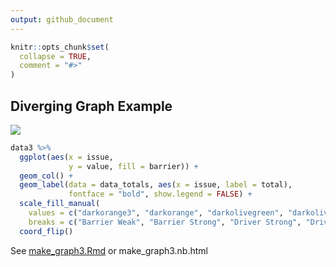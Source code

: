 ```yaml
---
output: github_document
---
```


<!-- README.md is generated from README.Rmd. Please edit that file -->

```r
knitr::opts_chunk$set(
  collapse = TRUE,
  comment = "#>"
)
```


## Diverging Graph Example


![](diverging.png)


```r 
data3 %>% 
  ggplot(aes(x = issue, 
             y = value, fill = barrier)) +
  geom_col() + 
  geom_label(data = data_totals, aes(x = issue, label = total), 
             fontface = "bold", show.legend = FALSE) +
  scale_fill_manual(
    values = c("darkorange3", "darkorange", "darkolivegreen", "darkolivegreen3", "white"), 
    breaks = c("Barrier Weak", "Barrier Strong", "Driver Strong", "Driver Weak")) +
  coord_flip()
```

See [make_graph3.Rmd](make_graph3.Rmd) or make_graph3.nb.html
